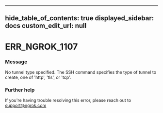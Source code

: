 
---
hide_table_of_contents: true
displayed_sidebar: docs
custom_edit_url: null
---


# ERR_NGROK_1107

### Message
No tunnel type specified. The SSH command specifies the type of tunnel to create, one of 'http', 'tls', or 'tcp'.

### Further help
If you're having trouble resolving this error, please reach out to [support@ngrok.com](mailto:support@ngrok.com?subject=Help%20with%20ERR_NGROK_1107)


<ErrorDetails error='err_ngrok_1107' />
